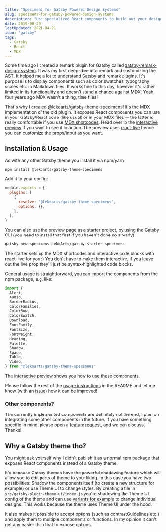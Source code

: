 ```yaml
---
title: "Specimens for Gatsby Powered Design Systems"
slug: specimens-for-gatsby-powered-design-systems
description: "Use specialized React components to build out your design system. Choose from a variety of helpers like Alert, ColorSwatch, Video, etc. to display your theme tokens."
date: 2019-08-29
lastUpdated: 2021-04-21
icon: "gatsby"
tags:
  - Gatsby
  - React
  - MDX
---
```


Some time ago I created a remark plugin for Gatsby called [gatsby-remark-design-system](https://github.com/LekoArts/gatsby-remark-design-system). It was my first deep-dive into remark and customizing the AST. It helped me a lot to understand Gatsby and remark plugins. It's purpose is to display components such as color swatches, typography scales etc. in Markdown files. It works fine to this day, however it's rather limited in its functionality and doesn't stand a chance against MDX. Yeah, four years ago MDX wasn't a thing, time flies!

That's why I created [@lekoarts/gatsby-theme-specimens](https://github.com/LekoArts/gatsby-themes/tree/main/themes/gatsby-theme-specimens)! It's the MDX implementation of the old plugin. It exposes React components you can use in your Gatsby/React code (like usual) or in your MDX files — the latter is really comfortable if you use [MDX shortcodes](https://github.com/LekoArts/gatsby-themes/tree/main/themes/gatsby-theme-specimens#mdx-shortcodes). Head over to the [interactive preview](https://specimens.lekoarts.de/) if you want to see it in action. The preview uses [react-live](https://github.com/FormidableLabs/react-live) hence you can customize the props/input as you want.

## Installation & Usage

As with any other Gatsby theme you install it via npm/yarn:

```sh
npm install @lekoarts/gatsby-theme-specimens
```

Add it to your config:

```js {{ title: 'gatsby-config.js', highlight: [[3, 6]] }}
module.exports = {
  plugins: [
    {
      resolve: "@lekoarts/gatsby-theme-specimens",
      options: {},
    },
  ],
}
```

You can also use the preview page as a starter project, by using the Gatsby CLI (you need to install that first if you haven't done so already):

```sh
gatsby new specimens LekoArts/gatsby-starter-specimens
```

The starter sets up the MDX shortcodes and interactive code blocks with react-live for you :) You don't have to make them interactive, if you leave out the live prop they'll just be syntax-highlighted code blocks.

General usage is straightforward, you can import the components from the npm package, e.g. like:

```js
import {
  Alert,
  Audio,
  BorderRadius,
  ColorFamilies,
  ColorRow,
  ColorSwatch,
  Download,
  FontFamily,
  FontSize,
  FontWeight,
  Heading,
  Palette,
  Shadow,
  Space,
  Table,
  Video,
} from "@lekoarts/gatsby-theme-specimens"
```

The [interactive preview](https://specimens.lekoarts.de/) shows you how to use these components.

Please follow the rest of the [usage instructions](https://github.com/LekoArts/gatsby-themes/tree/main/themes/gatsby-theme-specimens#usage) in the README and let me know (with an [issue](https://github.com/LekoArts/gatsby-themes/issues/new/choose)) how it can be improved!

### Other components?

The currently implemented components are definitely not the end, I plan on integrating some other components in the future. If you have something specific in mind, please open a [feature request](https://github.com/LekoArts/gatsby-themes/issues/new?assignees=\&labels=type%3A+enhancement\&template=feature-request.md\&title=), and we can discuss. Thanks!

## Why a Gatsby theme tho?

You might ask yourself why I didn't publish it as a normal npm package that exposes React components instead of a Gatsby theme.

It's because Gatsby themes have the powerful shadowing feature which will allow you to edit parts of theme to your liking. In this case you have two possibilities: Shadow the components itself (to create a new structure for example) or use Theme UI to change styles. By creating a file in `src/gatsby-plugin-theme-ui/index.js` you're shadowing the Theme UI config of the theme and can use [variants for example](https://github.com/LekoArts/gatsby-themes/tree/main/themes/gatsby-theme-specimens#modifications) to change individual designs. This works because the theme uses Theme UI under the hood.

It also makes it possible to accept options (such as contrastGuidelines etc.) and apply them to multiple components or functions. In my opinion it can't get any easier than that to expose options.
